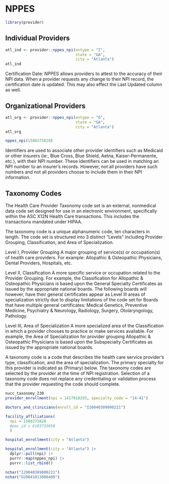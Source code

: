 # NPPES {.unnumbered}

```r
library(provider)
```

## Individual Providers

```r
atl_ind <- provider::nppes_npi(entype = "I", 
                               state = "GA", 
                               city = "Atlanta")
atl_ind
```

Certification Date: NPPES allows providers to attest to the accuracy of their NPI data. When a provider requests any change to their NPI record, the certification date is updated. This may also effect the Last Updated column as well.


## Organizational Providers

```r
atl_org <- provider::nppes_npi(entype = "O", 
                               state = "GA", 
                               city = "Atlanta")
atl_org
```

```r
nppes_npi(1588375828)
```

Identifiers are used to associate other provider identifiers such as Medicaid or other insurers (ie:, Blue Cross, Blue Shield, Aetna, Kaiser-Permanente, etc.), with their NPI number. These identifiers can be used in matching an NPI number to an insurer's records. However, not all providers have such numbers and not all providers choose to include them in their NPI information.

## Taxonomy Codes

The Health Care Provider Taxonomy code set is an external, nonmedical data code set designed for use in an electronic environment, specifically within the ASC X12N Health Care transactions. This includes the transactions mandated under HIPAA.

The taxonomy code is a unique alphanumeric code, ten characters in length. The code set is structured into 3 distinct “Levels” including Provider Grouping, Classification, and Area of Specialization.

Level I, Provider Grouping
A major grouping of service(s) or occupation(s) of health care providers. For example: Allopathic & Osteopathic Physicians, Dental Providers, Hospitals, etc.

Level II, Classification
A more specific service or occupation related to the Provider Grouping. For example, the Classification for Allopathic & Osteopathic Physicians is based upon the General Specialty Certificates as issued by the appropriate national boards. The following boards will however, have their general certificates appear as Level III areas of specialization strictly due to display limitations of the code set for Boards that have multiple general certificates: Medical Genetics, Preventive Medicine, Psychiatry & Neurology, Radiology, Surgery, Otolaryngology, Pathology.

Level III, Area of Specialization
A more specialized area of the Classification in which a provider chooses to practice or make services available. For example, the Area of Specialization for provider grouping Allopathic & Osteopathic Physicians is based upon the Subspecialty Certificates as issued by the appropriate national boards.

A taxonomy code is a code that describes the health care service provider's type, classification, and the area of specialization. The primary specialty for this provider is indicated as (Primary) below. The taxonomy codes are selected by the provider at the time of NPI registration. Selection of a taxonomy code does not replace any credentialing or validation process that the provider requesting the code should complete.


```r
nucc_taxonomy_230
provider_enrollment(npi = 1417918293, specialty_code = "14-41")
```

```r
doctors_and_clinicians(enroll_id = "I20040309000221")
```

```r
facility_affiliations(
  npi = 1588375828
  #pac_id = 6103733050
  )

hospital_enrollment(city = "Atlanta")
```

```r
hospital_enrollment(city = "Atlanta") |> 
  dplyr::pull(npi) |> 
  purrr::map(nppes_npi) |> 
  purrr::list_rbind()
```

```r
nchar("I20040309000221")
nchar("O20041013000409")
```

